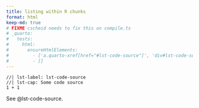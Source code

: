 ```yaml
---
title: listing within R chunks
format: html
keep-md: true
# FIXME cscheid needs to fix this on compile.ts
# _quarto:
#   tests:
#     html:
#       ensureHtmlElements:
#         - ['a.quarto-xref[href="#lst-code-source"]', 'div#lst-code-source.listing']
#         - []
---
```


```ojs
//| lst-label: lst-code-source
//| lst-cap: Some code source
1 + 1
```

See @lst-code-source.